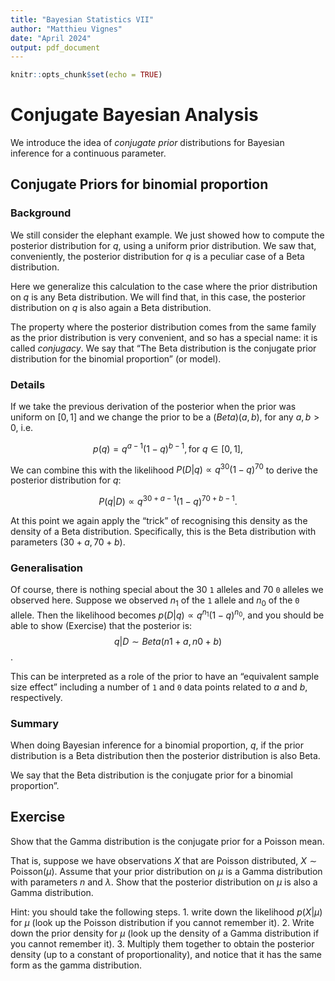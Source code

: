 ```yaml
---
title: "Bayesian Statistics VII"
author: "Matthieu Vignes"
date: "April 2024"
output: pdf_document
---
```


```r
knitr::opts_chunk$set(echo = TRUE)
```

# Conjugate Bayesian Analysis

We introduce the idea of *conjugate prior* distributions for Bayesian inference for a continuous parameter.

## Conjugate Priors for binomial proportion

### Background

We still consider the elephant example. We just showed how to compute the posterior distribution for $q$, using a uniform prior distribution. We saw that, conveniently, the posterior distribution for $q$ is a peculiar case of a  Beta distribution.

Here we generalize this calculation to the case where the prior distribution on $q$ is any Beta distribution. We will find that, in this case, the posterior distribution on $q$ is also again a Beta distribution. 

The property where the posterior distribution comes from the same family as the prior distribution is very convenient, and so has a special name: it is called *conjugacy*. We say that "The Beta distribution is the conjugate prior distribution for the binomial proportion" (or model).

### Details

If we take the previous derivation of the posterior when the prior was uniform on $[0,1]$ and we change the prior to be a $\mathrm(Beta) (a,b)$, for any $a, b >0$, i.e.

$$ p(q) = q^{a-1} (1-q)^{b-1}, \, \text{for } q \in [0,1], $$

We can combine this with the likelihood $P(D | q) \propto q^{30} (1-q)^{70}$ to derive the posterior distribution for $q$:

$$ P(q | D) \propto q^{30+a-1} (1-q)^{70+b-1}. $$

At this point we again apply the "trick" of recognising this density as the density of a Beta distribution. Specifically, this is the Beta distribution with parameters $(30+a, 70+b)$.

### Generalisation

Of course, there is nothing special about the 30 `1` alleles and 70 `0` alleles we observed here. 
Suppose we observed $n_1$ of the `1` allele and $n_0$ of the `0` allele. 
Then the likelihood becomes $p(D | q) \propto q^{n_1} (1-q)^{n_0}$, and you should be able to show (Exercise) that the posterior is:
$$ q | D \sim Beta(n1+a,n0+b) $$.

This can be interpreted as a role of the prior to have an "equivalent sample size effect" including a number of `1` and `0` data points related to $a$ and $b$, respectively.

### Summary 

When doing Bayesian inference for a binomial proportion, $q$, if the prior distribution is a Beta distribution then the posterior distribution is also Beta.

We say that the Beta distribution is the conjugate prior for a binomial proportion".

## Exercise

Show that the Gamma distribution is the conjugate prior for a Poisson mean.

That is, suppose we have observations $X$ that are Poisson distributed, $X \sim \mathrm{Poisson}(\mu)$. 
Assume that your prior distribution on $\mu$ is a Gamma distribution with parameters $n$ and $\lambda$. 
Show that the posterior distribution on $\mu$ is also a Gamma distribution.

Hint: you should take the following steps. 1. write down the likelihood $p(X | \mu)$ for $\mu$ (look up the Poisson distribution if you cannot remember it). 2. Write down the prior density for $\mu$ (look up the density of a Gamma distribution if you cannot remember it). 3. Multiply them together to obtain the posterior density (up to a constant of proportionality), and notice that it has the same form as the gamma distribution.

